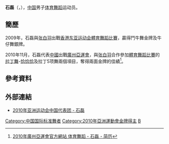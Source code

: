{{MedalTableTop}}
{{MedalSport | [[体育舞蹈|体育舞蹈]]}}
{{MedalCountry | {{CHN}}}}
{{MedalCompetition | [[亞洲運動會|亞洲運動會]]}}
{{MedalGold | [[2010年亞洲運動會|2010年 廣州]] | [[2010年亞洲運動會體育舞蹈比賽|拉丁舞-恰恰恰]] }}
{{MedalGold | [[2010年亞洲運動會|2010年 廣州]] | [[2010年亞洲運動會體育舞蹈比賽|拉丁5项舞]] }}
{{MedalCompetition | [[東亞運動會|東亞運動會]]}}
{{MedalGold | [[2009年東亞運動會|2009年 香港]] | [[2009年東亞運動會體育舞蹈比賽|鬥牛舞專項]] }}
{{MedalSilver | [[2009年東亞運動會|2009年 香港]] | [[2009年東亞運動會體育舞蹈比賽|牛仔舞專項]] }}
{{MedalBottom}}
'''石磊'''（{{lang|en|'''SHI Lei'''}}，{{bd|1987年|12月10日|catIdx=S石}}），[[中国|中国]]男子[[体育舞蹈|体育舞蹈]]运动员。

==簡歷==
2009年，石磊與[[张白羽|张白羽]]出戰[[香港|香港]][[2009年东亚运动会|东亚运动会]][[2009年東亞運動會體育舞蹈比賽|體育舞蹈比賽]]，贏得鬥牛舞金牌及牛仔舞銀牌。

2010年11月，石磊代表[[2010年亚洲运动会中国代表团|中國]]出戰[[廣州|廣州]][[2010年亞洲運動會|亞運會]]，與[[张白羽|张白羽]]合作參加[[2010年亞洲運動會體育舞蹈比賽|體育舞蹈比賽]]的[[拉丁舞|拉丁舞]]-[[恰恰恰|恰恰恰]]及拉丁5项舞兩個項目，奪得兩面金牌的佳績<ref name="廣州亞運">[http://www.gz2010.cn/info/CHN_CHN/DS/DSE133A_DSX202202@@@@@@@@CHN_number=5001189.html 2010年廣州亞運會官方網站 体育舞蹈 - 石磊 - 简历]</ref>。

==參考資料==
{{reflist}}

==外部連結==
*[http://2010chinateam.sports.cn/index.php/personview/persons/889 2010年亚洲运动会中国代表团 - 石磊]{{Dead link}}

{{China-sport-bio-stub}}

{{DEFAULTSORT:SHI Lei}}

[[Category:中国国际标准舞者|Category:中国国际标准舞者]]
[[Category:2010年亞洲運動會金牌得主|Category:2010年亞洲運動會金牌得主]]
[[Category:石姓|B]]
